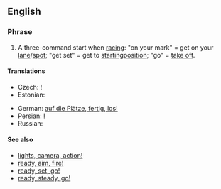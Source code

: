 ==English==

===Phrase===
{{en-phrase|[[on]] [[your]] [[mark]], [[get]] [[set]], [[go]]!}}

# A three-command start when [[racing]]: "on your mark" = get on your [[lane]]/[[spot]]; "get set" = get to [[starting ]][[position]]; "go" = [[take off]].

====Translations====
{{rftrans}}
{{trans-top|three-command start of racing}}
* Czech: {{t-|cs|připravit se, pozor, start}}!
* Estonian: {{t|et|kohtadele, valmisolla, läks!}}
{{trans-mid}}
* German: [[auf die Plätze, fertig, los!]]
* Persian: {{t|fa|بجای خود،آماده، حرکت|xs=Persian}}!
* Russian: {{t|ru|на старт, внимание, марш|tr=na stárt, vnimánije, marš!|alt=на старт, внимание, марш!|sc=Cyrl}}
{{trans-bottom}}

====See also====
* [[lights, camera, action!]]
* [[ready, aim, fire!]]
* [[ready, set, go!]]
* [[ready, steady, go!]]